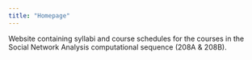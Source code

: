 ```yaml
---
title: "Homepage"
---
```


Website containing syllabi and course schedules for the courses in the Social Network Analysis computational sequence (208A & 208B).

